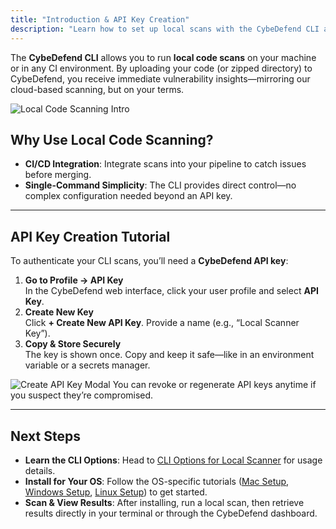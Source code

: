 ```yaml
---
title: "Introduction & API Key Creation"
description: "Learn how to set up local scans with the CybeDefend CLI and generate an API key."
---
```


The **CybeDefend CLI** allows you to run **local code scans** on your machine or in any CI environment. By uploading your code (or zipped directory) to CybeDefend, you receive immediate vulnerability insights—mirroring our cloud-based scanning, but on your terms.

<Frame>
  <img src="/images/static-scanning-code-repository/local-code-scanning/cli-intro.png" alt="Local Code Scanning Intro" style={{ borderRadius: '0.5rem' }} />
</Frame>

## Why Use Local Code Scanning?

- **CI/CD Integration**: Integrate scans into your pipeline to catch issues before merging.
- **Single-Command Simplicity**: The CLI provides direct control—no complex configuration needed beyond an API key.

---

## API Key Creation Tutorial

To authenticate your CLI scans, you’ll need a **CybeDefend API key**:

1. **Go to Profile → API Key**  
   In the CybeDefend web interface, click your user profile and select **API Key**.  
2. **Create New Key**  
   Click **+ Create New API Key**. Provide a name (e.g., “Local Scanner Key”).  
3. **Copy & Store Securely**  
   The key is shown once. Copy and keep it safe—like in an environment variable or a secrets manager.

<Frame>
  <img src="/images/static-scanning-code-repository/local-code-scanning/create-api-key.png" alt="Create API Key Modal" style={{ borderRadius: '0.5rem' }} />
</Frame>

<Note>
You can revoke or regenerate API keys anytime if you suspect they’re compromised.
</Note>

---

## Next Steps

- **Learn the CLI Options**: Head to [CLI Options for Local Scanner](/static-scanning-code-repository/local-code-scanning/cli-options) for usage details.
- **Install for Your OS**: Follow the OS-specific tutorials ([Mac Setup](/static-scanning-code-repository/local-code-scanning/mac-setup), [Windows Setup](/static-scanning-code-repository/local-code-scanning/windows-setup), [Linux Setup](/static-scanning-code-repository/local-code-scanning/linux-setup)) to get started.
- **Scan & View Results**: After installing, run a local scan, then retrieve results directly in your terminal or through the CybeDefend dashboard.
